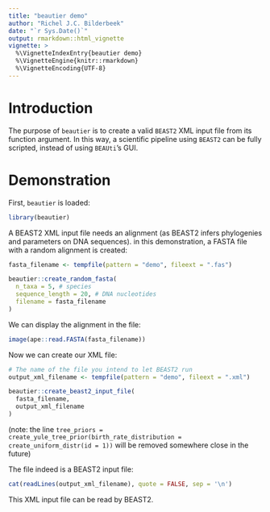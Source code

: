 ```yaml
---
title: "beautier demo"
author: "Richel J.C. Bilderbeek"
date: "`r Sys.Date()`"
output: rmarkdown::html_vignette
vignette: >
  %\VignetteIndexEntry{beautier demo}
  %\VignetteEngine{knitr::rmarkdown}
  %\VignetteEncoding{UTF-8}
---
```


# Introduction

The purpose of `beautier` is to create a valid `BEAST2` XML input file
from its function argument. In this way, a scientific pipeline using 
`BEAST2` can be fully scripted, instead of using `BEAUti`'s GUI.

# Demonstration

First, `beautier` is loaded:

```r
library(beautier)
```

A BEAST2 XML input file needs an alignment (as BEAST2 infers
phylogenies and parameters on DNA sequences). in this demonstration,
a FASTA file with a random alignment is created:

```r
fasta_filename <- tempfile(pattern = "demo", fileext = ".fas")

beautier::create_random_fasta(
  n_taxa = 5, # species
  sequence_length = 20, # DNA nucleotides
  filename = fasta_filename
)
```

We can display the alignment in the file:


```r
image(ape::read.FASTA(fasta_filename))
```

Now we can create our XML file:

```r
# The name of the file you intend to let BEAST2 run
output_xml_filename <- tempfile(pattern = "demo", fileext = ".xml")

beautier::create_beast2_input_file(
  fasta_filename,
  output_xml_filename
)
```

(note: the line `tree_priors = create_yule_tree_prior(birth_rate_distribution = create_uniform_distr(id = 1))` will be removed somewhere close in the future)

The file indeed is a BEAST2 input file:

```r
cat(readLines(output_xml_filename), quote = FALSE, sep = '\n')
```

This XML input file can be read by BEAST2.

